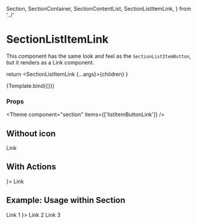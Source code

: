   Section,
  SectionContainer,
  SectionContentList,
  SectionListItemLink,
} from '../'

<Meta
  title="Components/Section/SectionListItemLink"
  component={SectionListItemLink}
/>

# SectionListItemLink

This component has the same look and feel as the `SectionListItemButton`, but it renders as a Link component.

  return <SectionListItemLink {...args}>{children}</SectionListItemLink>
}

<Canvas>
  <Story name="Default" args={{ href: '#', children: 'Link' }}>
    {Template.bind({})}
  </Story>
</Canvas>

### Props

<ArgsTable story="Default" />



<Theme component="section" items={['listItemButtonLink']} />

## Without icon

<Canvas>
  <Story name="Without icon">
    <SectionListItemLink withIcon={false}>
      Link
    </SectionListItemLink>
  </Story>
</Canvas>

## With Actions

<Canvas>
  <Story name="With actions">
    <SectionListItemLink actionsArea={
      <ButtonIcon
        icon={IconEditOutlinedFilled}
        variant={ButtonVariant.Transparent}
        size={Size.Sm}
        tone={Tone.Neutral}
      />
    }>
      Link
    </SectionListItemLink>
  </Story>
</Canvas>

## Example: Usage within Section

<Canvas>
  <Story name="Usage within Section">
    <Section>
      <SectionContainer>
        <SectionContentList>
          <SectionListItemLink href="#1">Link 1</SectionListItemLink>
          <SectionListItemLink href="#2" actionsArea={
              <ButtonIcon
                icon={IconEditOutlinedFilled}
                variant={ButtonVariant.Transparent}
                tone={Tone.Neutral}
                size={Size.Sm}
              />
            }>
              Link 2
            </SectionListItemLink>
          <SectionListItemLink href="#3">Link 3</SectionListItemLink>
        </SectionContentList>
      </SectionContainer>
    </Section>
  </Story>
</Canvas>
